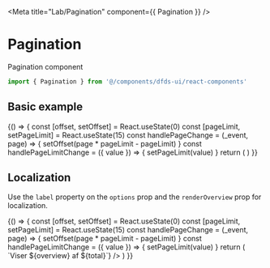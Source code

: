 
<Meta title="Lab/Pagination" component={{ Pagination }} />

# Pagination

Pagination component

<Props of={Pagination} />

```jsx
import { Pagination } from '@/components/dfds-ui/react-components'
```

## Basic example

<Preview gray>
  <Story name="Basic">
    {() => {
      const [offset, setOffset] = React.useState(0)
      const [pageLimit, setPageLimit] = React.useState(15)
      const handlePageChange = (_event, page) => {
        setOffset(page * pageLimit - pageLimit)
      }
      const handlePageLimitChange = ({ value }) => {
        setPageLimit(value)
      }
      return (
        <Pagination
          offset={offset}
          onPageChange={handlePageChange}
          onChangePageLimit={handlePageLimitChange}
          options={[
            { label: '15 per page', value: 15 },
            { label: '30 per page', value: 30 },
            { label: '50 per page', value: 50 },
          ]}
          pageLimit={pageLimit}
          totalRecords={0}
        />
      )
    }}
  </Story>
</Preview>

## Localization

Use the `label` property on the `options` prop and the `renderOverview` prop for localization.

<Preview gray>
  <Story name="Localized">
    {() => {
      const [offset, setOffset] = React.useState(0)
      const [pageLimit, setPageLimit] = React.useState(15)
      const handlePageChange = (_event, page) => {
        setOffset(page * pageLimit - pageLimit)
      }
      const handlePageLimitChange = ({ value }) => {
        setPageLimit(value)
      }
      return (
        <Pagination
          offset={offset}
          onPageChange={handlePageChange}
          onChangePageLimit={handlePageLimitChange}
          options={[
            { label: '15 pr. side', value: 15 },
            { label: '30 pr. side', value: 30 },
            { label: '50 pr. side', value: 50 },
          ]}
          pageLimit={pageLimit}
          totalRecords={0}
          renderOverview={(overview, total) => `Viser ${overview} af ${total}`}
        />
      )
    }}
  </Story>
</Preview>

